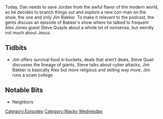 {{DEFAULTSORT:
    #_EPISODE_0175:Giants And Bonus Potatoes
}}{{Episode
    | title           = Giants And Bonus Potatoes
    | caption         = [https://knowledgefight.libsyn.com/knowledge-fight-giants-and-bonus-potatoes Listen to this episode on Libsyn]
    | episodeNumber   = 175
    | length          = 01:58:30
    | airDate         = June 27, 2018
    | episodeType     = [[:Category:Wacky Wednesday|Wacky Wednesday]]
    | appearance      = [[Jim Bakker]], [[Steve Quail]], [[Lindon LaRouche]], [[Lorrie Bakker]], [[Matt Drudge]]
    | previousEpisode = [[174: February 11, 2009]]
    | nextEpisode     = [[176: June 28, 2018]]
}}

{{Stub}}

Today, Dan needs to save Jordan from the awful flavor of the modern world, so he decides to branch things out and explore a new con-man on the show, the one and only Jim Bakker. To make it relevant to the podcast, the gents discuss an episode of Bakker's show where he talked to frequent Alex Jones guest Steve Quayle about a whole lot of nonsense, but weirdly not much about Jesus.

==Tidbits==

*Jim offers survival food in buckets, deals that aren't deals, Steve Quail discusses the lineage of giants, Steve talks about cyber attacks, Jim Bakker is basically Alex but more religious and selling way more, Jim runs a scam college

==Notable Bits==

*Neighbors

[[Category:Episodes]]
[[Category:Wacky Wednesday]]
